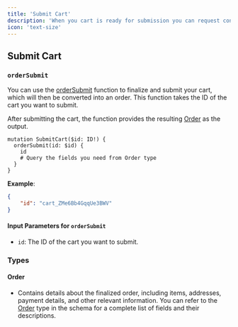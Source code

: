 ```yaml
---
title: 'Submit Cart'
description: 'When you cart is ready for submission you can request confirmation from the shopper and submit the order.'
icon: 'text-size'
---
```


## Submit Cart

### `orderSubmit`

You can use the [orderSubmit](https://studio.apollographql.com/public/CometAPI/variant/main/schema/reference/objects/Mutation#orderSubmit) function to finalize and submit your cart, which will then be converted into an order. This function takes the ID of the cart you want to submit.

After submitting the cart, the function provides the resulting [Order](https://studio.apollographql.com/public/CometAPI/variant/main/schema/reference/objects/Order) as the output.

```
mutation SubmitCart($id: ID!) {
  orderSubmit(id: $id) {
    id
    # Query the fields you need from Order type
  }
}
```

**Example**:

```json
{
    "id": "cart_ZMe6Bb4GqqUe3BWV"
}
```

#### Input Parameters for `orderSubmit`

- `id`: The ID of the cart you want to submit.

### Types

#### Order

- Contains details about the finalized order, including items, addresses, payment details, and other relevant information. You can refer to the [Order](https://studio.apollographql.com/public/CometAPI/variant/main/schema/reference/objects/Order) type in the schema for a complete list of fields and their descriptions.
